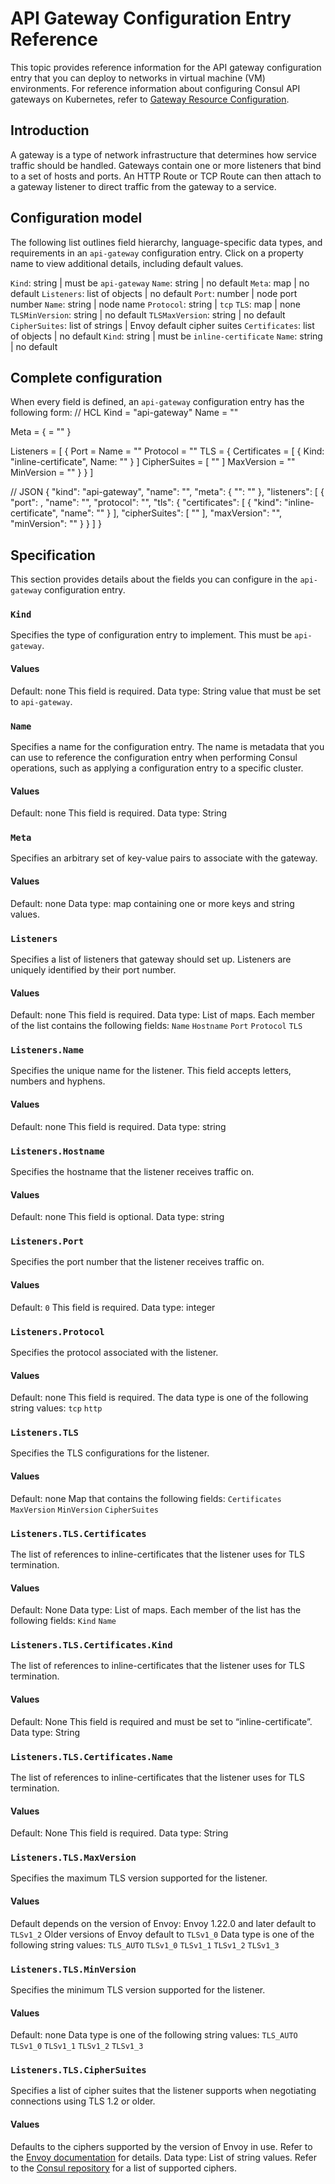 # API Gateway Configuration Entry Reference
This topic provides reference information for the API gateway configuration entry that you can deploy to networks in virtual machine (VM) environments. For reference information about configuring Consul API gateways on Kubernetes, refer to [Gateway Resource Configuration](/consul/docs/api-gateway/configuration/gateway).

## Introduction
A gateway is a type of network infrastructure that determines how service traffic should be handled. Gateways contain one or more listeners that bind to a set of hosts and ports. An HTTP Route or TCP Route can then attach to a gateway listener to direct traffic from the gateway to a service.

## Configuration model
The following list outlines field hierarchy, language-specific data types, and requirements in an `api-gateway` configuration entry. Click on a property name to view additional details, including default values.

`Kind`: string | must be `api-gateway`
`Name`: string | no default
`Meta`: map | no default
`Listeners`: list of objects | no default
`Port`: number | node port number
`Name`: string | node name
`Protocol`: string | `tcp`
`TLS`: map | none
`TLSMinVersion`: string | no default
`TLSMaxVersion`: string | no default
`CipherSuites`:  list of strings | Envoy default cipher suites
`Certificates`: list of objects | no default
`Kind`: string | must be `inline-certificate`
`Name`: string | no default
## Complete configuration
When every field is defined, an `api-gateway` configuration entry has the following form:
// HCL
Kind = "api-gateway"
Name = "<name of api gateway>"

Meta = {
<any key> = "<any value>"
}

Listeners = [
{
Port = <external service port>
Name = "<unique name for this listener>"
Protocol = "<protocol used by external service>"
TLS = {
	Certificates = [
	{
Kind: "inline-certificate",
Name: "<name of inline-certificate>"
}
]
CipherSuites = [
	"<cipher suite>"
]
	MaxVersion = "<version of TLS>"
	MinVersion = "<version of TLS>"
    		}
  	}
]

// JSON
{
	"kind": "api-gateway",
	"name": "<name of api gateway>",
	"meta": {
		"<any key>": "<any value>"
	},
	"listeners": [
		{
			"port": <external service port>,
			"name": "<unique name for this listener>",
			"protocol": "<protocol used by external service>",
			"tls": {
				"certificates": [
					{
						"kind": "inline-certificate",
						"name": "<name of inline-certificate>"
}
				],
				"cipherSuites": [
"<cipher suite>"
],
				"maxVersion": "<version of TLS>",
				"minVersion": "<version of TLS>"
			}
}
]
}
## Specification
This section provides details about the fields you can configure in the `api-gateway` configuration entry.
### `Kind`
Specifies the type of configuration entry to implement. This must be `api-gateway`.

#### Values
Default: none
This field is required.
Data type: String value that must be set to `api-gateway`.

### `Name`
Specifies a name for the configuration entry. The name is metadata that you can use to reference the configuration entry when performing Consul operations, such as applying a configuration entry to a specific cluster.

#### Values
Default: none
This field is required.
Data type: String

### `Meta`
Specifies an arbitrary set of key-value pairs to associate with the gateway.

#### Values
Default: none
Data type: map containing one or more keys and string values.

### `Listeners`
Specifies a list of listeners that gateway should set up. Listeners are uniquely identified by their port number.

#### Values
Default: none
This field is required.
Data type: List of maps. Each member of the list contains the following fields:
`Name`
`Hostname`
`Port`
`Protocol`
`TLS`

### `Listeners.Name`
Specifies the unique name for the listener. This field accepts letters, numbers and hyphens.
#### Values
Default: none
This field is required.
Data type: string

### `Listeners.Hostname`
Specifies the hostname that the listener receives traffic on.
#### Values
Default: none
This field is optional.
Data type: string

### `Listeners.Port`
Specifies the port number that the listener receives traffic on.
#### Values
Default: `0`
This field is required.
Data type: integer

### `Listeners.Protocol`
Specifies the protocol associated with the listener.

#### Values
Default: none
This field is required.
The data type is one of the following string values:
`tcp`
`http`

### `Listeners.TLS`
Specifies the TLS configurations for the listener.

#### Values
Default: none
Map that contains the following fields:
`Certificates`
`MaxVersion`
`MinVersion`
`CipherSuites`

### `Listeners.TLS.Certificates`
The list of references to inline-certificates that the listener uses for TLS termination.

#### Values
Default: None
Data type: List of maps. Each member of the list has the following fields:
`Kind`
`Name`

### `Listeners.TLS.Certificates.Kind`
The list of references to inline-certificates that the listener uses for TLS termination.

#### Values
Default: None
This field is required and must be set to “inline-certificate”.
Data type: String

### `Listeners.TLS.Certificates.Name`
The list of references to inline-certificates that the listener uses for TLS termination.

#### Values
Default: None
This field is required.
Data type: String

### `Listeners.TLS.MaxVersion`
Specifies the maximum TLS version supported for the listener.

#### Values
Default depends on the version of Envoy:
Envoy 1.22.0 and later default to `TLSv1_2`
Older versions of Envoy default to `TLSv1_0`
Data type is one of the following string values:
`TLS_AUTO`
`TLSv1_0`
`TLSv1_1`
`TLSv1_2`
`TLSv1_3`

### `Listeners.TLS.MinVersion`
Specifies the minimum TLS version supported for the listener.
#### Values
Default: none
Data type is one of the following string values:
`TLS_AUTO`
`TLSv1_0`
`TLSv1_1`
`TLSv1_2`
`TLSv1_3`

### `Listeners.TLS.CipherSuites`
Specifies a list of cipher suites that the listener supports when negotiating connections using TLS 1.2 or older.

#### Values
Defaults to the ciphers supported by the version of Envoy in use. Refer to the [Envoy documentation](https://www.envoyproxy.io/docs/envoy/latest/api-v3/extensions/transport_sockets/tls/v3/common.proto#envoy-v3-api-field-extensions-transport-sockets-tls-v3-tlsparameters-cipher-suites) for details.
Data type: List of string values. Refer to the [Consul repository](https://github.com/hashicorp/consul/blob/v1.11.2/types/tls.go#L154-L169) for a list of supported ciphers.


